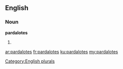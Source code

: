 ==English==

===Noun===
'''pardalotes'''

# {{plural of|[[pardalote]]}}

[[Category:English plurals]]

[[ar:pardalotes]]
[[fr:pardalotes]]
[[ku:pardalotes]]
[[my:pardalotes]]
